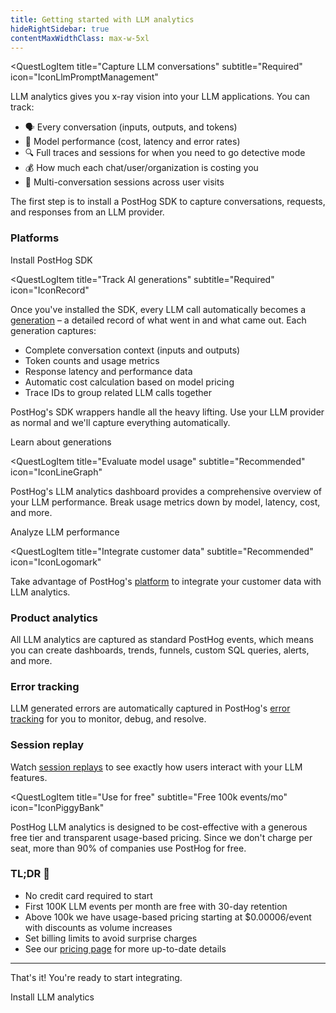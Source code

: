 ```yaml
---
title: Getting started with LLM analytics
hideRightSidebar: true
contentMaxWidthClass: max-w-5xl
---
```




<QuestLog firstSpeechBubble="Let's get started!" lastSpeechBubble="Time to integrate LLM analytics!">

<QuestLogItem 
    title="Capture LLM conversations"
    subtitle="Required"
    icon="IconLlmPromptManagement"
>

LLM analytics gives you x-ray vision into your LLM applications. You can track:

- 🗣️ Every conversation (inputs, outputs, and tokens)
- 🤖 Model performance (cost, latency and error rates)
- 🔍 Full traces and sessions for when you need to go detective mode
- 💰 How much each chat/user/organization is costing you
- 🔗 Multi-conversation sessions across user visits

  
The first step is to install a PostHog SDK to capture conversations, requests, and responses from an LLM provider.

### Platforms

<LLMsInstallationPlatforms />

<OSButton variant="primary" asLink to="/docs/llm-analytics/installation">
Install PostHog SDK
</OSButton>

</QuestLogItem>

<QuestLogItem 
  title="Track AI generations"
  subtitle="Required"
  icon="IconRecord"
>

  Once you've installed the SDK, every LLM call automatically becomes a [generation](/docs/llm-analytics/generations) – a detailed record of what went in and what came out. Each generation captures:

  - Complete conversation context (inputs and outputs)
  - Token counts and usage metrics  
  - Response latency and performance data
  - Automatic cost calculation based on model pricing
  - Trace IDs to group related LLM calls together


<ProductVideo
  videoLight="https://res.cloudinary.com/dmukukwp6/video/upload/ai_generation_in_app_18f37057ca.mp4" 
  alt="AI generation in-app view" 
  autoPlay="true"
  loop="true"
/>

PostHog's SDK wrappers handle all the heavy lifting. Use your LLM provider as normal and we'll capture everything automatically. 
  
<OSButton variant="primary" asLink to="/docs/llm-analytics/generations">
  Learn about generations
</OSButton>

</QuestLogItem>

<QuestLogItem 
  title="Evaluate model usage"
  subtitle="Recommended"
  icon="IconLineGraph"
>

  PostHog's LLM analytics dashboard provides a comprehensive overview of your LLM performance. Break usage metrics down by model, latency, cost, and more.
  
<ProductScreenshot
  imageLight="https://res.cloudinary.com/dmukukwp6/image/upload/llma_dashboard_c710e66b5e.png"
  imageDark="https://res.cloudinary.com/dmukukwp6/image/upload/llma_dashboard_dark_aef0f67baf.png"
  alt="LLM observability dashboard"
  classes="rounded"
/>

  <OSButton variant="primary" asLink to="/docs/llm-analytics/dashboard">
    Analyze LLM performance
  </OSButton>

</QuestLogItem>

<QuestLogItem 
  title="Integrate customer data"
  subtitle="Recommended"
  icon="IconLogomark"
>

  Take advantage of PostHog's [platform](/docs) to integrate your customer data with LLM analytics.

  ### <IconGraph className="text-blue w-7 -mt-1 inline-block"/>  Product analytics

  All LLM analytics are captured as standard PostHog events, which means you can create dashboards, trends, funnels, custom SQL queries, alerts, and more. 

  <ProductScreenshot
    imageLight="https://res.cloudinary.com/dmukukwp6/image/upload/llma_insights_da40edc407.png"
    imageDark="https://res.cloudinary.com/dmukukwp6/image/upload/llma_insights_dark_558f8f2cd8.png"
    alt="LLM observability dashboard"
    classes="rounded"
/>

  ### <IconWarning className="text-orange w-7 -mt-1 inline-block"/>  Error tracking

  LLM generated errors are automatically captured in PostHog's [error tracking](/docs/error-tracking) for you to monitor, debug, and resolve.

  <ProductScreenshot
    imageLight="https://res.cloudinary.com/dmukukwp6/image/upload/llma_error_4edcb7d7a1.png"
    imageDark="https://res.cloudinary.com/dmukukwp6/image/upload/llma_error_dark_a298d3f2b7.png"
    alt="LLM analytics error tracking"
    classes="rounded"
/>

  ### <IconRewindPlay className="text-yellow w-7 -mt-1 inline-block"/> Session replay
  
  Watch [session replays](/docs/session-replay) to see exactly how users interact with your LLM features.

  <ProductScreenshot
    imageLight="https://res.cloudinary.com/dmukukwp6/image/upload/llma_session_replay_95b9268668.png"
    imageDark="https://res.cloudinary.com/dmukukwp6/image/upload/llma_session_replay_dark_767332d926.png"
    alt="LLM analytics session replay"
    classes="rounded"
/>

</QuestLogItem>

<QuestLogItem 
  title="Use for free"
  subtitle="Free 100k events/mo"
  icon="IconPiggyBank"
>

  PostHog LLM analytics is designed to be cost-effective with a generous free tier and transparent usage-based pricing. Since we don't charge per seat, more than 90% of companies use PostHog for free.

### TL;DR 💸

  - No credit card required to start
  - First 100K LLM events per month are free with 30-day retention
  - Above 100k we have usage-based pricing starting at $0.00006/event with discounts as volume increases
  - Set billing limits to avoid surprise charges
  - See our [pricing page](/pricing) for more up-to-date details

--- 

That's it! You're ready to start integrating.

  <OSButton variant="primary" asLink to="/docs/llm-analytics/installation">
    Install LLM analytics
  </OSButton>

</QuestLogItem>

</QuestLog>
